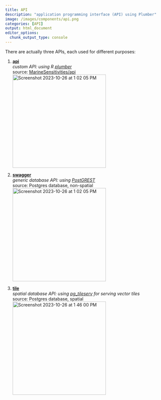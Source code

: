 ```yaml
---
title: API
description: "application programming interface (API) using Plumber"
image: /images/components/api.png
categories: [API]
output: html_document
editor_options: 
  chunk_output_type: console
---
```


There are actually three APIs, each used for different purposes:

1. [**api**](https://api.marinesensitivities.org)\
  _custom API: using R [plumber](https://www.rplumber.io/)_\
  source: [MarineSensitivities/api]( https://github.com/MarineSensitivities/api/blob/main/plumber.R)\
  <img width="300" alt="Screenshot 2023-10-26 at 1 02 05 PM" src="https://github.com/MarineSensitivities/server/assets/2837257/3ff49d8c-8569-4111-9e63-2998960ea192">\
  
1. [**swagger**](https://swagger.marinesensitivities.org)\
  _generic database API: using [PostGREST](https://postgrest.org/en/stable/)_\
  source: Postgres database, non-spatial\
  <img width="300" alt="Screenshot 2023-10-26 at 1 02 05 PM" src="https://github.com/MarineSensitivities/server/assets/2837257/787cc7b6-b1cd-4c1a-b896-4f17777b1d7d">\

1. [**tile**](https://tile.marinesensitivities.org)\
  _spatial database API: using [pg_tileserv](https://postgrest.org/en/stable/) for serving vector tiles_\
  source: Postgres database, spatial\
  <img width="300" alt="Screenshot 2023-10-26 at 1 46 00 PM" src="https://github.com/MarineSensitivities/server/assets/2837257/73398fe2-4b09-4ec9-8b14-2ef25165ecf4">\


